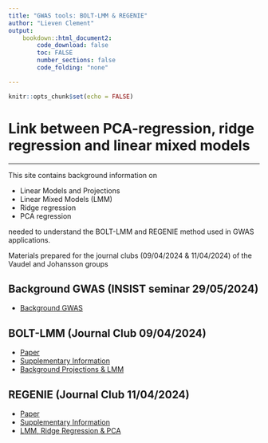 ```yaml
---
title: "GWAS tools: BOLT-LMM & REGENIE"
author: "Lieven Clement"
output:
    bookdown::html_document2:
        code_download: false
        toc: FALSE
        number_sections: false
        code_folding: "none"

---
```


```r
knitr::opts_chunk$set(echo = FALSE)
```

# Link between PCA-regression, ridge regression and linear mixed models
***

This site contains background information on 

- Linear Models and Projections
- Linear Mixed Models (LMM)
- Ridge regression
- PCA regression 

needed to understand the BOLT-LMM and REGENIE method used in GWAS applications. 

Materials prepared for the journal clubs (09/04/2024 & 11/04/2024) of the Vaudel and Johansson groups

## Background GWAS (INSIST seminar 29/05/2024)

- [Background GWAS](gwasBackground.html)

## BOLT-LMM (Journal Club 09/04/2024)

- [Paper](https://www.ncbi.nlm.nih.gov/pmc/articles/PMC4342297/pdf/nihms650284.pdf)
- [Supplementary Information](https://static-content.springer.com/esm/art%3A10.1038%2Fng.3190/MediaObjects/41588_2015_BFng3190_MOESM5_ESM.pdf)
- [Background Projections & LMM](boltLmm.html)

## REGENIE (Journal Club 11/04/2024)

- [Paper](https://www.nature.com/articles/s41588-021-00870-7.pdf)
- [Supplementary Information](https://static-content.springer.com/esm/art%3A10.1038%2Fs41588-021-00870-7/MediaObjects/41588_2021_870_MOESM1_ESM.pdf)
- [LMM, Ridge Regression & PCA](regenie.html)

$\quad$



